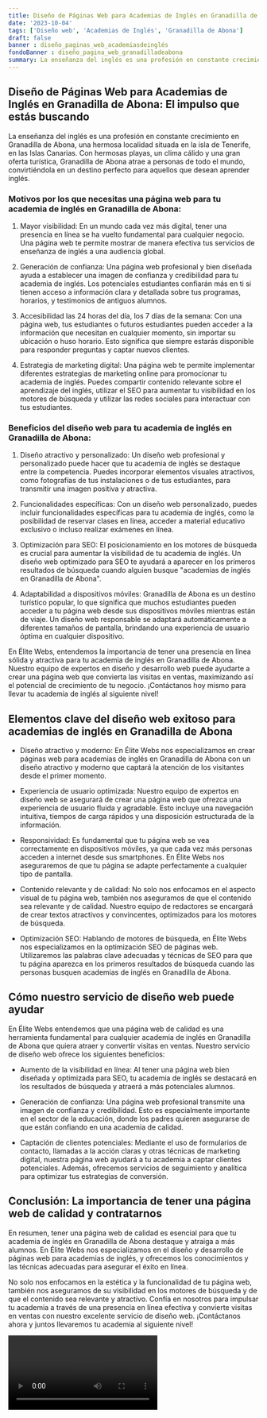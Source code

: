```yaml
---
title: Diseño de Páginas Web para Academias de Inglés en Granadilla de Abona
date: '2023-10-04'
tags: ['Diseño web', 'Academias de Inglés', 'Granadilla de Abona']
draft: false
banner : diseño_paginas_web_academiasdeinglés
fondoBanner : diseño_pagina_web_granadilladeabona
summary: La enseñanza del inglés es una profesión en constante crecimiento en Granadilla de Abona, una hermosa localidad situada en la isla de Tenerife, en las Islas Canarias. Con hermosas playas, un clima cálido y una gran oferta turística, Granadilla de Abona atrae a personas de todo el mundo, convirtiéndola en un destino perfecto para aquellos que desean aprender inglés.
---
```


## Diseño de Páginas Web para Academias de Inglés en Granadilla de Abona: El impulso que estás buscando

La enseñanza del inglés es una profesión en constante crecimiento en Granadilla de Abona, una hermosa localidad situada en la isla de Tenerife, en las Islas Canarias. Con hermosas playas, un clima cálido y una gran oferta turística, Granadilla de Abona atrae a personas de todo el mundo, convirtiéndola en un destino perfecto para aquellos que desean aprender inglés.

### Motivos por los que necesitas una página web para tu academia de inglés en Granadilla de Abona:

1. Mayor visibilidad: En un mundo cada vez más digital, tener una presencia en línea se ha vuelto fundamental para cualquier negocio. Una página web te permite mostrar de manera efectiva tus servicios de enseñanza de inglés a una audiencia global.

2. Generación de confianza: Una página web profesional y bien diseñada ayuda a establecer una imagen de confianza y credibilidad para tu academia de inglés. Los potenciales estudiantes confiarán más en ti si tienen acceso a información clara y detallada sobre tus programas, horarios, y testimonios de antiguos alumnos.

3. Accesibilidad las 24 horas del día, los 7 días de la semana: Con una página web, tus estudiantes o futuros estudiantes pueden acceder a la información que necesitan en cualquier momento, sin importar su ubicación o huso horario. Esto significa que siempre estarás disponible para responder preguntas y captar nuevos clientes.

4. Estrategia de marketing digital: Una página web te permite implementar diferentes estrategias de marketing online para promocionar tu academia de inglés. Puedes compartir contenido relevante sobre el aprendizaje del inglés, utilizar el SEO para aumentar tu visibilidad en los motores de búsqueda y utilizar las redes sociales para interactuar con tus estudiantes.

### Beneficios del diseño web para tu academia de inglés en Granadilla de Abona:

1. Diseño atractivo y personalizado: Un diseño web profesional y personalizado puede hacer que tu academia de inglés se destaque entre la competencia. Puedes incorporar elementos visuales atractivos, como fotografías de tus instalaciones o de tus estudiantes, para transmitir una imagen positiva y atractiva.

2. Funcionalidades específicas: Con un diseño web personalizado, puedes incluir funcionalidades específicas para tu academia de inglés, como la posibilidad de reservar clases en línea, acceder a material educativo exclusivo o incluso realizar exámenes en línea.

3. Optimización para SEO: El posicionamiento en los motores de búsqueda es crucial para aumentar la visibilidad de tu academia de inglés. Un diseño web optimizado para SEO te ayudará a aparecer en los primeros resultados de búsqueda cuando alguien busque "academias de inglés en Granadilla de Abona".

4. Adaptabilidad a dispositivos móviles: Granadilla de Abona es un destino turístico popular, lo que significa que muchos estudiantes pueden acceder a tu página web desde sus dispositivos móviles mientras están de viaje. Un diseño web responsable se adaptará automáticamente a diferentes tamaños de pantalla, brindando una experiencia de usuario óptima en cualquier dispositivo.

En Élite Webs, entendemos la importancia de tener una presencia en línea sólida y atractiva para tu academia de inglés en Granadilla de Abona. Nuestro equipo de expertos en diseño y desarrollo web puede ayudarte a crear una página web que convierta las visitas en ventas, maximizando así el potencial de crecimiento de tu negocio. ¡Contáctanos hoy mismo para llevar tu academia de inglés al siguiente nivel!

<GifSeo />

<Cta />

## Elementos clave del diseño web exitoso para academias de inglés en Granadilla de Abona

- Diseño atractivo y moderno: En Élite Webs nos especializamos en crear páginas web para academias de inglés en Granadilla de Abona con un diseño atractivo y moderno que captará la atención de los visitantes desde el primer momento.

- Experiencia de usuario optimizada: Nuestro equipo de expertos en diseño web se asegurará de crear una página web que ofrezca una experiencia de usuario fluida y agradable. Esto incluye una navegación intuitiva, tiempos de carga rápidos y una disposición estructurada de la información.

- Responsividad: Es fundamental que tu página web se vea correctamente en dispositivos móviles, ya que cada vez más personas acceden a internet desde sus smartphones. En Élite Webs nos aseguraremos de que tu página se adapte perfectamente a cualquier tipo de pantalla.

- Contenido relevante y de calidad: No solo nos enfocamos en el aspecto visual de tu página web, también nos aseguramos de que el contenido sea relevante y de calidad. Nuestro equipo de redactores se encargará de crear textos atractivos y convincentes, optimizados para los motores de búsqueda.

- Optimización SEO: Hablando de motores de búsqueda, en Élite Webs nos especializamos en la optimización SEO de páginas web. Utilizaremos las palabras clave adecuadas y técnicas de SEO para que tu página aparezca en los primeros resultados de búsqueda cuando las personas busquen academias de inglés en Granadilla de Abona.

## Cómo nuestro servicio de diseño web puede ayudar

En Élite Webs entendemos que una página web de calidad es una herramienta fundamental para cualquier academia de inglés en Granadilla de Abona que quiera atraer y convertir visitas en ventas. Nuestro servicio de diseño web ofrece los siguientes beneficios:

- Aumento de la visibilidad en línea: Al tener una página web bien diseñada y optimizada para SEO, tu academia de inglés se destacará en los resultados de búsqueda y atraerá a más potenciales alumnos.

- Generación de confianza: Una página web profesional transmite una imagen de confianza y credibilidad. Esto es especialmente importante en el sector de la educación, donde los padres quieren asegurarse de que están confiando en una academia de calidad.

- Captación de clientes potenciales: Mediante el uso de formularios de contacto, llamadas a la acción claras y otras técnicas de marketing digital, nuestra página web ayudará a tu academia a captar clientes potenciales. Además, ofrecemos servicios de seguimiento y analítica para optimizar tus estrategias de conversión.

## Conclusión: La importancia de tener una página web de calidad y contratarnos

En resumen, tener una página web de calidad es esencial para que tu academia de inglés en Granadilla de Abona destaque y atraiga a más alumnos. En Élite Webs nos especializamos en el diseño y desarrollo de páginas web para academias de inglés, y ofrecemos los conocimientos y las técnicas adecuadas para asegurar el éxito en línea.

No solo nos enfocamos en la estética y la funcionalidad de tu página web, también nos aseguramos de su visibilidad en los motores de búsqueda y de que el contenido sea relevante y atractivo. Confía en nosotros para impulsar tu academia a través de una presencia en línea efectiva y convierte visitas en ventas con nuestro excelente servicio de diseño web. ¡Contáctanos ahora y juntos llevaremos tu academia al siguiente nivel!

<Video />

<CtaBot job='Academias de Inglés' city='Granadilla de Abona'/>

<Gmaps query='Granadilla de Abona+españa+maps' />